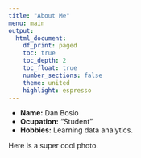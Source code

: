 ```yaml
---
title: "About Me"
menu: main
output: 
  html_document:
    df_print: paged
    toc: true
    toc_depth: 2
    toc_float: true
    number_sections: false
    theme: united
    highlight: espresso
---
```


- __Name:__ Dan Bosio
- __Ocupation:__ "Student"
- __Hobbies:__ Learning data analytics.

Here is a super cool photo.
